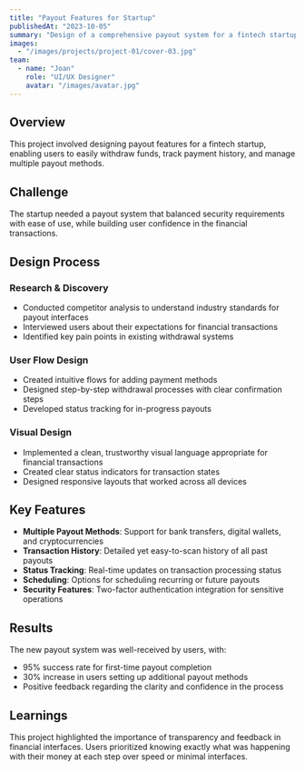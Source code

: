 ```yaml
---
title: "Payout Features for Startup"
publishedAt: "2023-10-05"
summary: "Design of a comprehensive payout system for a fintech startup, focusing on clarity and user confidence."
images:
  - "/images/projects/project-01/cover-03.jpg"
team:
  - name: "Joan"
    role: "UI/UX Designer"
    avatar: "/images/avatar.jpg"
---
```


## Overview

This project involved designing payout features for a fintech startup, enabling users to easily withdraw funds, track payment history, and manage multiple payout methods.

## Challenge

The startup needed a payout system that balanced security requirements with ease of use, while building user confidence in the financial transactions.

## Design Process

### Research & Discovery
- Conducted competitor analysis to understand industry standards for payout interfaces
- Interviewed users about their expectations for financial transactions
- Identified key pain points in existing withdrawal systems

### User Flow Design
- Created intuitive flows for adding payment methods
- Designed step-by-step withdrawal processes with clear confirmation steps
- Developed status tracking for in-progress payouts

### Visual Design
- Implemented a clean, trustworthy visual language appropriate for financial transactions
- Created clear status indicators for transaction states
- Designed responsive layouts that worked across all devices

## Key Features

- **Multiple Payout Methods**: Support for bank transfers, digital wallets, and cryptocurrencies
- **Transaction History**: Detailed yet easy-to-scan history of all past payouts
- **Status Tracking**: Real-time updates on transaction processing status
- **Scheduling**: Options for scheduling recurring or future payouts
- **Security Features**: Two-factor authentication integration for sensitive operations

## Results

The new payout system was well-received by users, with:
- 95% success rate for first-time payout completion
- 30% increase in users setting up additional payout methods
- Positive feedback regarding the clarity and confidence in the process

## Learnings

This project highlighted the importance of transparency and feedback in financial interfaces. Users prioritized knowing exactly what was happening with their money at each step over speed or minimal interfaces.